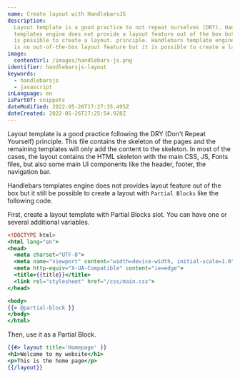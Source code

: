 ```yaml
---
name: Create layout with HandlebarsJS
description:
  Layout template is a good practice to not repeat ourselves (DRY). Handlebars
  templates engine does not provide a layout feature out of the box but it still
  is possible to create a layout. principle. Handlebars template engine, there
  is no out-of-the-box layout feature but it is possible to create a layout.
image:
  contentUrl: /images/handlebars-js.png
identifier: handlebarsjs-layout
keywords:
  - handlebarsjs
  - javascript
inLanguage: en
isPartOf: snippets
dateModified: 2022-05-26T17:27:35.495Z
dateCreated: 2022-05-26T17:25:54.928Z
---
```


Layout template is a good practice following the DRY (Don't Repeat Yourself) principle. This file contains the skeleton of the pages and the remaining templates will only add the content to the skeleton. In most of the cases, the layout contains the HTML skeleton with the main CSS, JS, Fonts files, but also some main UI components like the header, footer, the navigation bar.

Handlebars templates engine does not provides layout feature out of the box but it still be possible to create a layout with `Partial Blocks` like the following code.

First, create a layout template with Partial Blocks slot. You can have one or several additional variables.

```hbs layout.hbs
<!DOCTYPE html>
<html lang="en">
<head>
  <meta charset="UTF-8">
  <meta name="viewport" content="width=device-width, initial-scale=1.0">
  <meta http-equiv="X-UA-Compatible" content="ie=edge">
  <title>{{title}}</title>
  <link rel="stylesheet" href="/css/main.css">
</head>

<body>
{{> @partial-block }}
</body>
</html>
```

Then, use it as a Partial Block.

```hbs homepage.hbs
{{#> layout title='Homepage' }}
<h1>Welcome to my website</h1>
<p>This is the home page</p>
{{/layout}}
```
